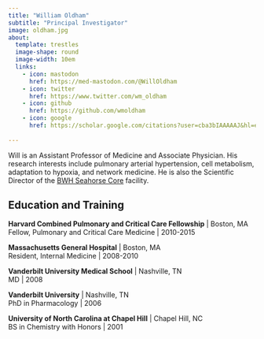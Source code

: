 ```yaml
---
title: "William Oldham"
subtitle: "Principal Investigator"
image: oldham.jpg
about:
  template: trestles
  image-shape: round
  image-width: 10em
  links: 
    - icon: mastodon
      href: https://med-mastodon.com/@WillOldham
    - icon: twitter
      href: https://www.twitter.com/wm_oldham
    - icon: github
      href: https://github.com/wmoldham
    - icon: google
      href: https://scholar.google.com/citations?user=cba3bIAAAAAJ&hl=en
  
---
```


Will is an Assistant Professor of Medicine and Associate Physician. His research 
interests include pulmonary arterial hypertension, cell metabolism, adaptation to 
hypoxia, and network medicine. He is also the Scientific Director of the [BWH 
Seahorse Core](https://researchcores.partners.org/sea/about) facility.

## Education and Training

**Harvard Combined Pulmonary and Critical Care Fellowship** | Boston, MA<br>
Fellow, Pulmonary and Critical Care Medicine | 2010-2015

**Massachusetts General Hospital** | Boston, MA<br>
Resident, Internal Medicine | 2008-2010

**Vanderbilt University Medical School** | Nashville, TN<br>
MD | 2008

**Vanderbilt University** | Nashville, TN<br>
PhD in Pharmacology | 2006

**University of North Carolina at Chapel Hill** | Chapel Hill, NC<br>
BS in Chemistry with Honors | 2001

